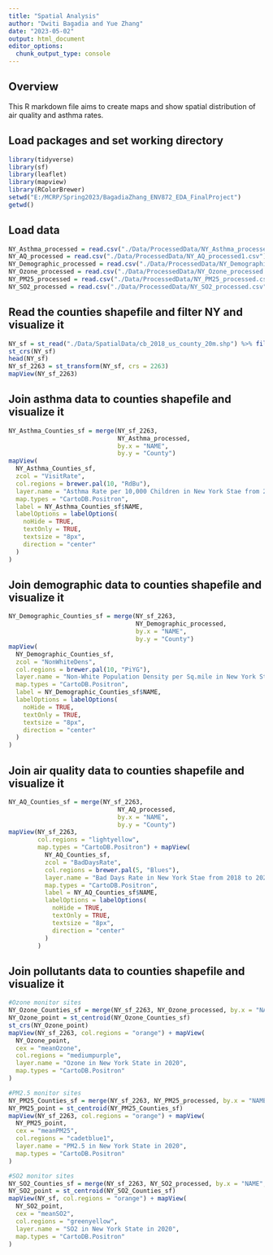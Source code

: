 ```yaml
---
title: "Spatial Analysis"
author: "Dwiti Bagadia and Yue Zhang"
date: "2023-05-02"
output: html_document
editor_options: 
  chunk_output_type: console
---
```


## Overview
This R markdown file aims to create maps and show spatial distribution of air quality and asthma rates.

## Load packages and set working directory
```r
library(tidyverse)
library(sf)
library(leaflet)
library(mapview)
library(RColorBrewer)
setwd("E:/MCRP/Spring2023/BagadiaZhang_ENV872_EDA_FinalProject")
getwd()

```

## Load data
```r
NY_Asthma_processed = read.csv("./Data/ProcessedData/NY_Asthma_processed1.csv")
NY_AQ_processed = read.csv("./Data/ProcessedData/NY_AQ_processed1.csv")
NY_Demographic_processed = read.csv("./Data/ProcessedData/NY_Demographic_processed1.csv")
NY_Ozone_processed = read.csv("./Data/ProcessedData/NY_Ozone_processed.csv")
NY_PM25_processed = read.csv("./Data/ProcessedData/NY_PM25_processed.csv")
NY_SO2_processed = read.csv("./Data/ProcessedData/NY_SO2_processed.csv")
```

## Read the counties shapefile and filter NY and visualize it 
```r
NY_sf = st_read("./Data/SpatialData/cb_2018_us_county_20m.shp") %>% filter(STATEFP == "36")
st_crs(NY_sf)
head(NY_sf)
NY_sf_2263 = st_transform(NY_sf, crs = 2263)
mapView(NY_sf_2263)

```

## Join asthma data to counties shapefile and visualize it 
```r
NY_Asthma_Counties_sf = merge(NY_sf_2263,
                              NY_Asthma_processed,
                              by.x = "NAME",
                              by.y = "County")
mapView(
  NY_Asthma_Counties_sf,
  zcol = "VisitRate",
  col.regions = brewer.pal(10, "RdBu"),
  layer.name = "Asthma Rate per 10,000 Children in New York Stae from 2018 to 2020",
  map.types = "CartoDB.Positron",
  label = NY_Asthma_Counties_sf$NAME,
  labelOptions = labelOptions(
    noHide = TRUE,
    textOnly = TRUE,
    textsize = "8px",
    direction = "center"
  )
)

```

## Join demographic data to counties shapefile and visualize it 
```r
NY_Demographic_Counties_sf = merge(NY_sf_2263,
                                   NY_Demographic_processed,
                                   by.x = "NAME",
                                   by.y = "County")
mapView(
  NY_Demographic_Counties_sf,
  zcol = "NonWhiteDens",
  col.regions = brewer.pal(10, "PiYG"),
  layer.name = "Non-White Population Density per Sq.mile in New York State from 2016 to 2020",
  map.types = "CartoDB.Positron",
  label = NY_Demographic_Counties_sf$NAME,
  labelOptions = labelOptions(
    noHide = TRUE,
    textOnly = TRUE,
    textsize = "8px",
    direction = "center"
  )
) 

```

## Join air quality data to counties shapefile and visualize it 
```r
NY_AQ_Counties_sf = merge(NY_sf_2263,
                              NY_AQ_processed,
                              by.x = "NAME",
                              by.y = "County")
mapView(NY_sf_2263,
        col.regions = "lightyellow",
        map.types = "CartoDB.Positron") + mapView(
          NY_AQ_Counties_sf,
          zcol = "BadDaysRate",
          col.regions = brewer.pal(5, "Blues"),
          layer.name = "Bad Days Rate in New York Stae from 2018 to 2020",
          map.types = "CartoDB.Positron",
          label = NY_AQ_Counties_sf$NAME,
          labelOptions = labelOptions(
            noHide = TRUE,
            textOnly = TRUE,
            textsize = "8px",
            direction = "center"
          )
        )

```

## Join pollutants data to counties shapefile and visualize it 
```r
#Ozone monitor sites
NY_Ozone_Counties_sf = merge(NY_sf_2263, NY_Ozone_processed, by.x = "NAME", by.y = "County")
NY_Ozone_point = st_centroid(NY_Ozone_Counties_sf)
st_crs(NY_Ozone_point)
mapView(NY_sf_2263, col.regions = "orange") + mapView(
  NY_Ozone_point,
  cex = "meanOzone",
  col.regions = "mediumpurple",
  layer.name = "Ozone in New York State in 2020",
  map.types = "CartoDB.Positron"
)

#PM2.5 monitor sites
NY_PM25_Counties_sf = merge(NY_sf_2263, NY_PM25_processed, by.x = "NAME", by.y = "County")
NY_PM25_point = st_centroid(NY_PM25_Counties_sf)
mapView(NY_sf_2263, col.regions = "orange") + mapView(
  NY_PM25_point,
  cex = "meanPM25",
  col.regions = "cadetblue1",
  layer.name = "PM2.5 in New York State in 2020",
  map.types = "CartoDB.Positron"
)

#SO2 monitor sites
NY_SO2_Counties_sf = merge(NY_sf_2263, NY_SO2_processed, by.x = "NAME", by.y = "County")
NY_SO2_point = st_centroid(NY_SO2_Counties_sf)
mapView(NY_sf, col.regions = "orange") + mapView(
  NY_SO2_point,
  cex = "meanSO2",
  col.regions = "greenyellow",
  layer.name = "SO2 in New York State in 2020",
  map.types = "CartoDB.Positron"
)

```
